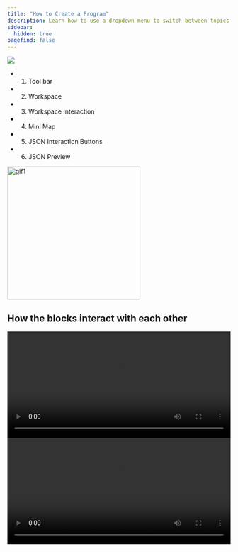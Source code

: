 ```yaml
---
title: "How to Create a Program"
description: Learn how to use a dropdown menu to switch between topics in your Starlight website.
sidebar:  
  hidden: true  
pagefind: false
---
```

 
<LinkCard title="Launch Program Creator" href="/assets/creator.html" target="_blank" rel="noopener noreferrer"/>

<Image src="/assets/workspace.jpg" />

* 1. Tool bar
* 2. Workspace
* 3. Workspace Interaction
* 4. Mini Map
* 5. JSON Interaction Buttons
* 6. JSON Preview
<img src="/assets/gif1.gif" alt="gif1" width="300" height="300"/>

## How the blocks interact with each other

<video width="100%" height="240" controls>
 <source src="/assets/video1.mp4" type="video/mp4"/>
</video>

<video width="100%" height="240" controls>
 <source src="/assets/video3.mp4" type="video/mp4"/>
</video>

